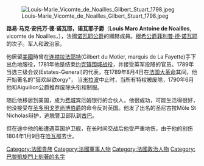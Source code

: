 [[File:Louis-Marie_Vicomte_de_Noailles_Gilbert_Stuart_1798.jpeg|thumb]]

'''路易·马克·安托万·德·诺瓦耶，诺瓦耶子爵'''（'''Louis Marc Antoine de Noailles''', vicomte de Noailles，{{bd|1756年|4月17日|1804年|1月9日|catIdx=N}}），法國[[诺瓦耶公爵|诺瓦耶公爵]]的顯赫成員。[[穆希公爵|穆希公爵]][[菲利普·德·诺瓦耶|菲利普·德·诺瓦耶]]的次子。军人和政治家。

他居留[[美國|美國]]時曾在[[连襟|连襟]][[拉法耶特|拉法耶特]](Gilbert du Motier, marquis de La Fayette)手下出色地服役，1781年他是结束[[约克镇围城战役|约克镇围城战役]]，并接受英军投降的官员。1789年当选三级会议(Estates-General)的代表，在1789年8月4日在[[法国大革命|法国大革命]]其间，他开始著名的"狂欢纵欲orgy"， 当[[米拉波|米拉波]]中止时，当所有特权被废除，1790年6月他和Aiguilion公爵推荐废除头衔和制服。

随后他移居到美国，成为[[费城|费城]]宾厄姆银行的合伙人，他很成功，可能生活得很好，他没接受在[[圣多明戈|圣多明戈]][[罗尚博伯爵|罗尚博伯爵]]的命令反对英国。他发了出名的圣尼古拉Môle St Nicholas辩护，逃脱警卫部队到[[古巴|古巴]]。

但在途中他的船遭遇英国护卫舰，在长时间交战后他受严重地伤，由于他的创伤1804年1月9日在[[哈瓦那|哈瓦那]]去世。
{{Authority control}}
{{法国人物小作品}}

{{DEFAULTSORT:Noailles, Louis}}
[[Category:法國貴族|Category:法國貴族]]
[[Category:法國軍事人物|Category:法國軍事人物]]
[[Category:法國政治人物|Category:法國政治人物]]
[[Category:巴黎凱旋門上刻著的名字|Category:巴黎凱旋門上刻著的名字]]